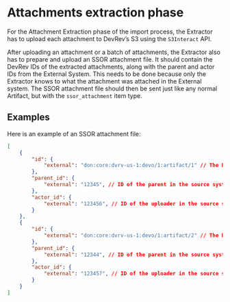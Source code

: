 # Attachments extraction phase

For the Attachment Extraction phase of the import process,
the Extractor has to upload each attachment to DevRev’s S3 using the `S3Interact` API. 

After uploading an attachment or a batch of attachments, the Extractor also has to prepare and upload an SSOR attachment file.
It should contain the DevRev IDs of the extracted attachments, along with the parent and actor IDs from the External System.
This needs to be done because only the Extractor knows to what the attachment was attached in the External system.
The SSOR attachment file should then be sent just like any normal Artifact, but with the `ssor_attachment` item type.

## Examples

Here is an example of an SSOR attachment file:
```json
[
	{
		"id": {
			"external": "don:core:dvrv-us-1:devo/1:artifact/1" // The DON of the uploaded artifact
		},
		"parent_id": {
			"external": "12345", // ID of the parent in the source system
		},
		"actor_id": {
			"external": "123456", // ID of the uploader in the source system
		}
	},
	{
		"id": {
			"external": "don:core:dvrv-us-1:devo/1:artifact/2" // The DON of the uploaded artifact
		},
		"parent_id": {
			"external": "12344", // ID of the parent in the source system
		},
		"actor_id": {
			"external": "123457", // ID of the uploader in the source system
		}
	}
]
```
